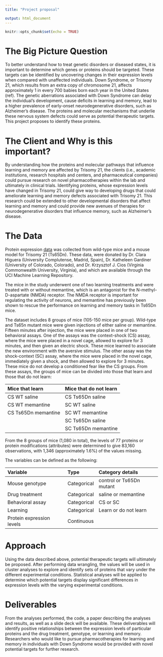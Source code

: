 ```yaml
---
title: "Project proposal"

output: html_document
---
```


```r
knitr::opts_chunk$set(echo = TRUE)
```
# The Big Picture Question
To better understand how to treat genetic disorders or diseased states, it is important to determine which genes or proteins should be targeted. These targets can be identified by uncovering changes in their expression levels when compared with unaffected individuals. Down Syndrome, or Trisomy 21, which results from an extra copy of chromosome 21, affects approximately 1 in every 700 babies born each year in the United States (ref). The genetic aberrations associated with Down Syndrome can delay the individual’s development, cause deficits in learning and memory, lead to a higher prevalence of early-onset neurodegenerative disorders, such as Alzheimer’s disease. The proteins and molecular mechanisms that underlie these nervous system defects could serve as potential therapeutic targets. This project proposes to identify these proteins.

# The Client and Why is this important?

By understanding how the proteins and molecular pathways that influence learning and memory are affected by Trisomy 21, the clients (i.e., academic institutions, research hospitals and centers, and pharmaceutical companies) could pursue research on novel pharmacotherapies within the lab and ultimately in clinical trials. Identifying proteins, whose expression levels have changed in Trisomy 21, could give way to developing drugs that could ameliorate learning and memory defects associated with Trisomy 21. This research could be extended to other developmental disorders that affect learning and memory and could provide new avenues of therapies for neurodegenerative disorders that influence memory, such as Alzheimer’s disease.

# The Data

Protein expression [data](http://archive.ics.uci.edu/ml/datasets/Mice+Protein+Expression) was collected from wild-type mice and a mouse model for Trisomy 21 (Ts65Dn). These data, were donated by Dr. Clara Higuera (University Complutense, Madrid, Spain), Dr. Katheleen Gardiner (University of Colorado, Colorado), and Dr. Krzysztof J. Cios (Virginia Commonwealth University, Virginia), and which are available through the UCI Machine Learning Repository. 

The mice in the study underwent one of two learning treatments and were treated with or without memantine, which is an antagonist for the N-methyl-D-aspartate (NMDA) receptor. The NMDA receptor is important for regulating the activity of neurons, and memantine has previously been shown to rescue the performance on learning and memory tasks in Ts65Dn mice. 

The dataset includes 8 groups of mice (105-150 mice per group). Wild-type and Ts65n mutant mice were given injections of either saline or memantine. Fifteen minutes after injection, the mice were placed in one of two behavioral assays. One of the assays was the context-shock (CS) assay, where the mice were placed in a novel cage, allowed to explore for 3 minutes, and then given an electric shock. These mice learned to associate the new environment with the aversive stimulus. The other assay was the shock-context (SC) assay, where the mice were placed in the novel cage, immediately given a shock, and then allowed to explore for 3 minutes. These mice do not develop a conditioned fear like the CS groups. From these assays, the groups of mice can be divided into those that learn and those that do not learn:

| **Mice that learn** | **Mice that do not learn** |
| :------------------ | :------------------------- |
| CS WT saline        | CS Ts65Dn saline           |
| CS WT memantine     | SC WT saline               |
| CS Ts65Dn memantine | SC WT memantine            |
|                     | SC Ts65Dn saline           |
|                     | SC Ts65Dn memantine        |

From the 8 groups of mice (1,080 in total), the levels of 77 proteins or protein modifications (attributes) were determined to give 83,160 observations, with 1,346 (approximately 1.6%) of the values missing.

The variables can be defined as the following:

| **Variable**              | **Type**    | **Category details**     |
| :------------------------ | :---------- | :------------------------|
| Mouse genotype            | Categorical | control or Ts65Dn mutant |
| Drug treatment            | Categorical | saline or memantine      |
| Behavioral assay          | Categorical | CS or SC                 |
| Learning                  | Categorical | Learn or do not learn    |
| Protein expression levels | Continuous  |                          |

# Approach

Using the data described above, potential therapeutic targets will ultimately be proposed. After performing data wrangling, the values will be used in cluster analyses to explore and identify sets of proteins that vary under the different experimental conditions. Statistical analyses will be applied to determine which potential targets display significant differences in expression levels with the varying experimental conditions.

# Deliverables

From the analyses performed, the code, a paper describing the analyses and results, as well as a slide deck will be available. These deliverables will identify positive relationships between the expression levels of particular proteins and the drug treatment, genotype, or learning and memory. Researchers who would like to pursue pharmacotherapies for learning and memory in individuals with Down Syndrome would be provided with novel potential targets for further research.